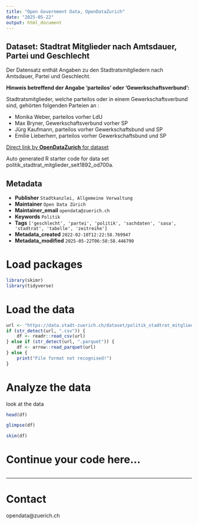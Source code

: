 ```yaml
---
title: "Open Government Data, OpenDataZurich"
date: "2025-05-22"
output: html_document
---
```


## Dataset: Stadtrat Mitglieder nach Amtsdauer, Partei und Geschlecht

Der Datensatz enthät Angaben zu den Stadtratsmitgliedern nach Amtsdauer, Partei und Geschlecht.

**Hinweis betreffend der Angabe 'parteilos' oder 'Gewerkschaftsverbund':**

Stadtratsmitglieder, welche parteilos oder in einem Gewerkschaftsverbund sind, gehörten folgenden Parteien an :

- Monika Weber, parteilos vorher LdU
- Max Bryner, Gewerkschaftsverbund vorher SP
- Jürg Kaufmann, parteilos vorher Gewerkschaftsbund und SP 
- Emilie Lieberherr, parteilos vorher Gewerkschaftsbund und SP





[]()



[Direct link by **OpenDataZurich** for dataset](https://data.stadt-zuerich.ch/dataset/politik_stadtrat_mitglieder_seit1892_od700a)

Auto generated R starter code for data set politik_stadtrat_mitglieder_seit1892_od700a.

## Metadata

- **Publisher** `Stadtkanzlei, Allgemeine Verwaltung`
- **Maintainer** `Open Data Zürich`
- **Maintainer_email** `opendata@zuerich.ch`
- **Keywords** `Politik`
- **Tags** `['geschlecht', 'partei', 'politik', 'sachdaten', 'sasa', 'stadtrat', 'tabelle', 'zeitreihe']`
- **Metadata_created** `2022-02-10T12:22:58.769947`
- **Metadata_modified** `2025-05-22T06:58:58.446790`


# Load packages

```r
library(skimr)
library(tidyverse)
```

# Load the data

```r
url <- "https://data.stadt-zuerich.ch/dataset/politik_stadtrat_mitglieder_seit1892_od700a/download/POL700OD700A.csv"
if (str_detect(url, ".csv")) {
    df <- readr::read_csv(url)
} else if (str_detect(url, ".parquet")) {
    df <- arrow::read_parquet(url)
} else {
    print("File format not recognised!")
}
```

# Analyze the data

look at the data
```r
head(df)
```

```r
glimpse(df)
```

```r
skim(df)
```

# Continue your code here...

```r

```

------------------------------------------------------------------------

# Contact

opendata@zuerich.ch
